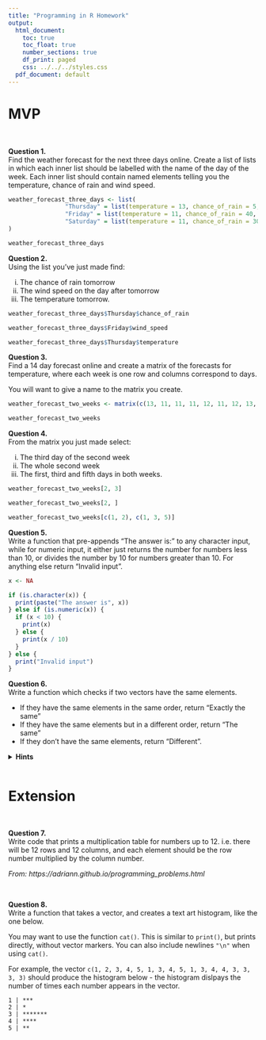 ```yaml
---
title: "Programming in R Homework"
output:
  html_document:
    toc: true
    toc_float: true
    number_sections: true
    df_print: paged
    css: ../../../styles.css
  pdf_document: default
---
```


# MVP

<br> 

**Question 1.** \
Find the weather forecast for the next three days online. Create a list of lists in which each inner list should be labelled with the name of the day of the week. Each inner list should contain named elements telling you the temperature, chance of rain and wind speed.


```r
weather_forecast_three_days <- list(
                "Thursday" = list(temperature = 13, chance_of_rain = 5, wind_speed = 9),
                "Friday" = list(temperature = 11, chance_of_rain = 40, wind_speed = 11),
                "Saturday" = list(temperature = 11, chance_of_rain = 30, wind_speed = 10)
)

weather_forecast_three_days
```

**Question 2.** \
Using the list you've just made find:

  i. The chance of rain tomorrow
  ii. The wind speed on the day after tomorrow
  iii. The temperature tomorrow.

```r
weather_forecast_three_days$Thursday$chance_of_rain


```
```r
weather_forecast_three_days$Friday$wind_speed
```
```r
weather_forecast_three_days$Thursday$temperature
```


**Question 3.** \
Find a 14 day forecast online and create a matrix of the forecasts for temperature, where each week is one row and columns correspond to days.

You will want to give a name to the matrix you create.

```r
weather_forecast_two_weeks <- matrix(c(13, 11, 11, 11, 12, 11, 12, 13, 12, 11, 10, 11, 9, 8), nrow = 2, ncol = 7, byrow = TRUE)

weather_forecast_two_weeks
```


**Question 4.** \
From the matrix you just made select:

  i. The third day of the second week
  ii. The whole second week
  iii. The first, third and fifth days in both weeks.


```r
weather_forecast_two_weeks[2, 3]
```
```r
weather_forecast_two_weeks[2, ]
```
```r
weather_forecast_two_weeks[c(1, 2), c(1, 3, 5)]
```


**Question 5.** \
Write a function that pre-appends "The answer is: " to any character input, while for numeric input, it either just returns the number for numbers less than 10, or divides the number by 10 for numbers greater than 10. For anything else return "Invalid input".

```r
x <- NA

if (is.character(x)) {
  print(paste("The answer is", x))
} else if (is.numeric(x)) {
  if (x < 10) {
    print(x)
  } else {
    print(x / 10)
  }
} else {
  print("Invalid input")
}

```



**Question 6.** \
Write a function which checks if two vectors have the same elements. 

* If they have the same elements in the same order, return "Exactly the same"
* If they have the same elements but in a different order, return "The same"
* If they don't have the same elements, return "Different".


<details>
<summary>**Hints**</summary>
* You can check if two vectors have the same elements but in a different order by using `sort` to sort each vector first and then checking if they are equal.
* Have a look at the `all()` function
</details>
</blockquote>


```r

```



# Extension

<br>

**Question 7.** \
Write code that prints a multiplication table for numbers up to 12. i.e. there will be 12 rows and 12 columns, and each element should be the row number multiplied by the column number.

*From: https://adriann.github.io/programming_problems.html*

<br>

**Question 8.** \
Write a function that takes a vector, and creates a text art histogram, like the one below.

You may want to use the function `cat()`. This is similar to `print()`, but prints directly, without vector markers. You can also include newlines `"\n"` when using `cat()`.

For example, the vector
`c(1, 2, 3, 4, 5, 1, 3, 4, 5, 1, 3, 4, 4, 3, 3, 3, 3)`
should produce the histogram below - the histogram dislpays the number of times each number appears in the vector.

```
1 | ***
2 | *
3 | *******
4 | ****
5 | **
```

